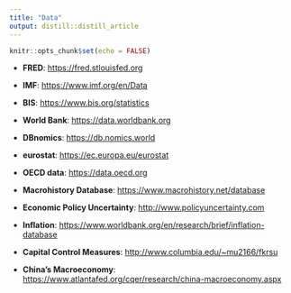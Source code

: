 ```yaml
---
title: "Data"
output: distill::distill_article
---
```


```r
knitr::opts_chunk$set(echo = FALSE)
```

- **FRED**: <https://fred.stlouisfed.org>{target="_blank"}

- **IMF**: <https://www.imf.org/en/Data>{target="_blank"}

- **BIS**: <https://www.bis.org/statistics>{target="_blank"}

- **World Bank**: <https://data.worldbank.org>{target="_blank"}

- **DBnomics**: <https://db.nomics.world>{target="_blank"}

- **eurostat**: <https://ec.europa.eu/eurostat>{target="_blank"}

- **OECD data**: <https://data.oecd.org>{target="_blank"}

- **Macrohistory Database**: <https://www.macrohistory.net/database>{target="_blank"}

- **Economic Policy Uncertainty**: <http://www.policyuncertainty.com>{target="_blank"}

- **Inflation**: <https://www.worldbank.org/en/research/brief/inflation-database>{target="_blank"}

- **Capital Control Measures**: <http://www.columbia.edu/~mu2166/fkrsu>{target="_blank"}

- **China's Macroeconomy**: <https://www.atlantafed.org/cqer/research/china-macroeconomy.aspx>{target="_blank"}







 
